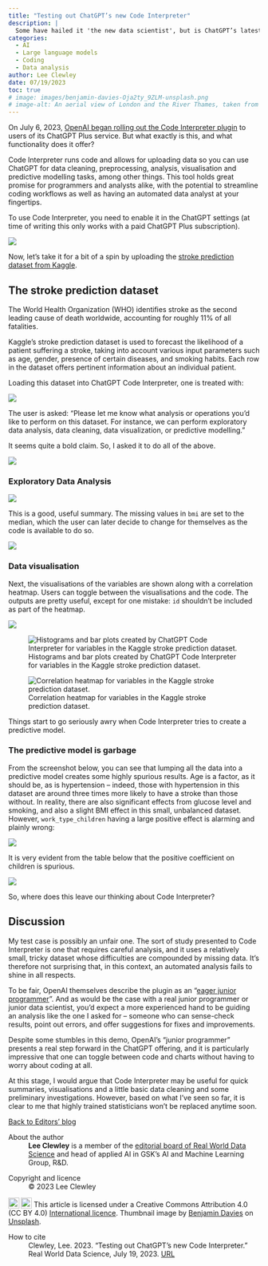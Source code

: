 ```yaml
---
title: "Testing out ChatGPT’s new Code Interpreter"
description: |
  Some have hailed it 'the new data scientist', but is ChatGPT’s latest addition all it’s cracked up to be? We take Code Interpreter for a test drive. 
categories:
  - AI
  - Large language models
  - Coding
  - Data analysis
author: Lee Clewley
date: 07/19/2023
toc: true
# image: images/benjamin-davies-Oja2ty_9ZLM-unsplash.png
# image-alt: An aerial view of London and the River Thames, taken from The Shard, London, United Kingdom.
---
```

On July 6, 2023, [OpenAI began rolling out the Code Interpreter plugin](https://twitter.com/OpenAI/status/1677015057316872192?s=20) to users of its ChatGPT Plus service. But what exactly is this, and what functionality does it offer?

Code Interpreter runs code and allows for uploading data so you can use ChatGPT for data cleaning, preprocessing, analysis, visualisation and predictive modelling tasks, among other things. This tool holds great promise for programmers and analysts alike, with the potential to streamline coding workflows as well as having an automated data analyst at your fingertips.

To use Code Interpreter, you need to enable it in the ChatGPT settings (at time of writing this only works with a paid ChatGPT Plus subscription).

![](images/pic1.png){fig-alt="Screenshot of ChatGPT Plus setting, showing Code Interpreter plugin option"}

Now, let’s take it for a bit of a spin by uploading the [stroke prediction dataset from Kaggle](https://www.kaggle.com/datasets/fedesoriano/stroke-prediction-dataset). 

## The stroke prediction dataset

The World Health Organization (WHO) identifies stroke as the second leading cause of death worldwide, accounting for roughly 11% of all fatalities. 

Kaggle's stroke prediction dataset is used to forecast the likelihood of a patient suffering a stroke, taking into account various input parameters such as age, gender, presence of certain diseases, and smoking habits. Each row in the dataset offers pertinent information about an individual patient.

Loading this dataset into ChatGPT Code Interpreter, one is treated with:

![](images/pic2.png){fig-alt="Screenshot from ChatGPT, showing Code Interpreter's initial review of an uploaded stroke prediction dataset"}

The user is asked: “Please let me know what analysis or operations you'd like to perform on this dataset. For instance, we can perform exploratory data analysis, data cleaning, data visualization, or predictive modelling.”

It seems quite a bold claim. So, I asked it to do all of the above. 

![](images/pic3.png){fig-alt="Screenshot from ChatGPT, showing Code Interpreter's overview explanation of planned analysis steps"}

### Exploratory Data Analysis

![](images/pic4.png){fig-alt="Screenshot of ChatGPT Code Interpreter's exploratory data analysis outputs"}

This is a good, useful summary. The missing values in `bmi` are set to the median, which the user can later decide to change for themselves as the code is available to do so. 

![](images/pic5.png){fig-alt="Screenshot of code output from ChatGPT Code Interpreter, showing how to set missing values in dataset to the median value"}

### Data visualisation

Next, the visualisations of the variables are shown along with a correlation heatmap. Users can toggle between the visualisations and the code. The outputs are pretty useful, except for one mistake: `id` shouldn’t be included as part of the heatmap.

![](images/pic6.png){fig-alt="Screenshot of ChatGPT Code Interpreter's description of visualisations it will create, along with partial code for doing so"}
 
![Histograms and bar plots created by ChatGPT Code Interpreter for variables in the Kaggle stroke prediction dataset.](images/pic7.png){fig-alt="Histograms and bar plots created by ChatGPT Code Interpreter for variables in the Kaggle stroke prediction dataset"}

![Correlation heatmap for variables in the Kaggle stroke prediction dataset.](images/pic8.png){fig-alt="Correlation heatmap for variables in the Kaggle stroke prediction dataset"}

Things start to go seriously awry when Code Interpreter tries to create a predictive model. 

### The predictive model is garbage

From the screenshot below, you can see that lumping all the data into a predictive model creates some highly spurious results. Age is a factor, as it should be, as is hypertension – indeed, those with hypertension in this dataset are around three times more likely to have a stroke than those without. In reality, there are also significant effects from glucose level and smoking, and also a slight BMI effect in this small, unbalanced dataset. However, `work_type_children` having a large positive effect is alarming and plainly wrong: 

![](images/pic9.png){fig-alt="Screenshot showing ChatGPT Code Interpreter's most important features for predicting stroke. The inclusion of 'work_type_children' is wrong: it says that 'individuals who are children are more likely to have a stroke'"}

It is very evident from the table below that the positive coefficient on children is spurious. 

![](images/pic10.png){fig-alt="Screenshot of table from ChatGPT code interpreter, showing 'number of individuals' and 'number of strokes' for each 'work type'. Figures for children are 687 individuals and 2 strokes."}

So, where does this leave our thinking about Code Interpreter?

## Discussion

My test case is possibly an unfair one. The sort of study presented to Code Interpreter is one that requires careful analysis, and it uses a relatively small, tricky dataset whose difficulties are compounded by missing data. It’s therefore not surprising that, in this context, an automated analysis fails to shine in all respects. 

To be fair, OpenAI themselves describe the plugin as an “[eager junior programmer](https://openai.com/blog/chatgpt-plugins)”. And as would be the case with a real junior programmer or junior data scientist, you’d expect a more experienced hand to be guiding an analysis like the one I asked for -- someone who can sense-check results, point out errors, and offer suggestions for fixes and improvements. 

Despite some stumbles in this demo, OpenAI’s “junior programmer” presents a real step forward in the ChatGPT offering, and it is particularly impressive that one can toggle between code and charts without having to worry about coding at all. 

At this stage, I would argue that Code Interpreter may be useful for quick summaries, visualisations and a little basic data cleaning and some preliminary investigations. However, based on what I’ve seen so far, it is clear to me that highly trained statisticians won’t be replaced anytime soon. 

::: {.article-btn}
[Back to Editors' blog](/viewpoints/editors-blog/index.qmd)
:::

::: {.further-info}
::: grid
::: {.g-col-12 .g-col-md-12}
About the author
: **Lee Clewley** is a member of the [editorial board of Real World Data Science](https://realworlddatascience.net/viewpoints/editors-blog/posts/2022/10/18/meet-the-team.html) and head of applied AI in GSK’s AI and Machine Learning Group, R&D. 
:::

::: {.g-col-12 .g-col-md-6}
Copyright and licence
: &copy; 2023 Lee Clewley

<a href="http://creativecommons.org/licenses/by/4.0/?ref=chooser-v1" target="_blank" rel="license noopener noreferrer" style="display:inline-block;"> <img style="height:22px!important;vertical-align:text-bottom;" src="https://mirrors.creativecommons.org/presskit/icons/cc.svg?ref=chooser-v1"><img style="height:22px!important;margin-left:3px;vertical-align:text-bottom;" src="https://mirrors.creativecommons.org/presskit/icons/by.svg?ref=chooser-v1"></a> This article is licensed under a Creative Commons Attribution 4.0 (CC BY 4.0) <a href="http://creativecommons.org/licenses/by/4.0/?ref=chooser-v1" target="_blank" rel="license noopener noreferrer" style="display:inline-block;"> International licence</a>. Thumbnail image by <a href="https://unsplash.com/it/@bendavisual?utm_source=unsplash&utm_medium=referral&utm_content=creditCopyText">Benjamin Davies</a> on <a href="https://unsplash.com/photos/Oja2ty_9ZLM?utm_source=unsplash&utm_medium=referral&utm_content=creditCopyText">Unsplash</a>.
  

:::

::: {.g-col-12 .g-col-md-6}
How to cite
: Clewley, Lee. 2023. "Testing out ChatGPT’s new Code Interpreter." Real World Data Science, July 19, 2023. [URL](https://realworlddatascience.net/viewpoints/editors-blog/posts/2023/07/19/code-interpreter.html)
:::
:::
:::